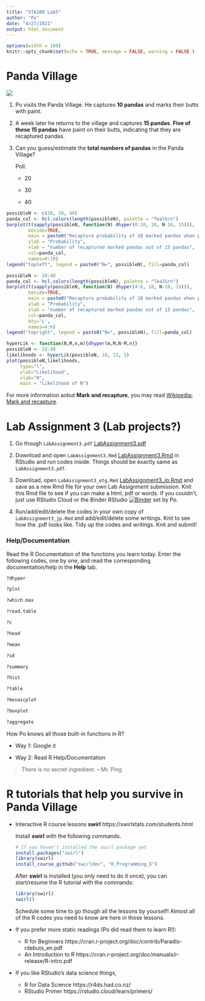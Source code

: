 ```yaml
---
title: "STA100 Lab5"
author: "Po"
date: "4/27/2021"
output: html_document
---
```


```r
options(width = 100)
knitr::opts_chunk$set(echo = TRUE, message = FALSE, warning = FALSE )
```

# Panda Village

![](https://static.wikia.nocookie.net/kungfupanda/images/6/63/Panda-village2.jpg)

1. Po visits the Panda Village. He captures **10 pandas** and marks their butts with paint.

2. A week later he returns to the village and captures **15 pandas**. **Five of these 15 pandas** have paint on their butts, indicating that they are recaptured pandas.

3. Can you guess/estimate the **total numbers of pandas** in the Panda Village?

   Poll: 
   
   - 20
   
   - 30
   
   - 40

```r
possibleN <- c(20, 30, 40)
panda_col <- hcl.colors(length(possibleN), palette = "TealGrn")
barplot(t(sapply(possibleN, function(N) dhyper(0:10, 10, N-10, 15))),
        beside=TRUE,
        main = paste0("Recapture probability of 10 marked pandas when population N = 20, 30, 40"),
        ylab = "Probability",
        xlab = "number of recaptured marked pandas out of 15 pandas",
        col=panda_col,
        names=0:10)
legend("topleft", legend = paste0("N=", possibleN), fill=panda_col) 
```
```r
possibleN <- 20:40
panda_col <- hcl.colors(length(possibleN), palette = "TealGrn")
barplot(t(sapply(possibleN, function(N) dhyper(4:6, 10, N-10, 15))),
        beside=TRUE,
        main = paste0("Recapture probability of 10 marked pandas when population N = 20, 21, ..., 40"),
        ylab = "Probability",
        xlab = "number of recaptured marked pandas out of 15 pandas",
        col=panda_col,
        bty='L',
        names=4:6)
legend("topright", legend = paste0("N=", possibleN), fill=panda_col) 
```

```r
hyperLik <- function(N,M,n,m){dhyper(m,M,N-M,n)}
possibleN <- 20:40
likelihoods <- hyperLik(possibleN, 10, 15, 5)
plot(possibleN,likelihoods,
     type="l", 
     ylab="Likelihood",
     xlab="N",
     main = "Likelihood of N")
```

For more information aobut **Mark and recapture**, you may read [Wikipedia: Mark and recapture](https://en.wikipedia.org/wiki/Mark_and_recapture).

# Lab Assignment 3 (Lab projects?)

1. Go though `LabAssignment3.pdf` [LabAssignment3.pdf](LabAssignment3.pdf)

2. Download and open `LabAssignment3.Rmd` [LabAssignment3.Rmd](LabAssignment3.Rmd) in RStudio and run codes inside. Things should be exactly same as `LabAssignment3.pdf`.

3. Download, open `LabAssignment3_otg.Rmd` [LabAssignment3_jp.Rmd](LabAssignment3_jp.Rmd) and save as a new Rmd file for your own Lab Assignment submission. Knit this Rmd file to see if you can make a html, pdf or words. If you couldn't, just use RStudio Cloud or the Binder RStudio [![Binder](http://mybinder.org/badge_logo.svg)](http://mybinder.org/v2/gh/ucdavis-sta-100-spring-2021/polabs/main?urlpath=rstudio) set by Po.

4. Run/add/edit/delete the codes in your own copy of `LabAssignment3_jp.Rmd` and add/edit/delete some writings. Knit to see how the .pdf looks like. Tidy up the codes and writings. Knit and submit!

### Help/Documentation

Read the R Documentation of the functions you learn today. Enter the following codes, one by one, and read the corresponding documentation/help in the **Help** tab.
```r
?dhyper
```
```r
?plot
```
```r
?which.max
```
```r
?read.table
```
```r
?c
```
```r
?head
```
```r
?mean
```
```r
?sd
```
```r
?summary
```
```r
?hist
```
```r
?table
```
```r
?mosaicplot
```
```r
?boxplot
```
```r
?aggregate
```
How Po knows all those built-in functions in R?

- Way 1: Google it

- Way 2: Read R Help/Documentation

> There is no secret ingredient. -- Mr. Ping

# R tutorials that help you survive in Panda Village

- Interactive R course lessons **swirl** https://swirlstats.com/students.html

  Install **swirl** with the following commands.
  ```r
  # If you haven't installed the swirl package yet
  install.packages("swirl")
  library(swirl)
  install_course_github("swirldev", "R_Programming_E")
  ```

  After **swirl** is installed (you only need to do it once), you can start/resume the R tutorial with the commands:
  ```r
  library(swirl)
  swirl()
  ```
  Schedule some time to go though all the lessons by yourself! Almost all of the R codes you need to know are here in those lessons.

- If you prefer more static readings (Po did read them to learn R!):
  - R for Beginners https://cran.r-project.org/doc/contrib/Paradis-rdebuts_en.pdf
  - An Introduction to R https://cran.r-project.org/doc/manuals/r-release/R-intro.pdf

- If you like RStudio's data science things,
  - R for Data Science https://r4ds.had.co.nz/
  - RStudio Primer https://rstudio.cloud/learn/primers/

